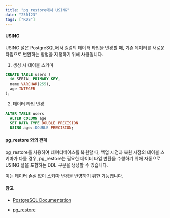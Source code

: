 ```yaml
---
title: "pg_restore에서 USING"
date: "250123"
tags: ["RDS"]
---
```


#### USING

USING 절은 PostgreSQL에서 컬럼의 데이터 타입을 변경할 때, 기존 데이터를 새로운 타입으로 변환하는 방법을 지정하기 위해 사용됩니다.

1. 생성 시 테이블 스키마

```sql
CREATE TABLE users (
  id SERIAL PRIMARY KEY,
  name VARCHAR(255),
  age INTEGER
);
```

2. 데이터 타입 변경

```sql
ALTER TABLE users
  ALTER COLUMN age
  SET DATA TYPE DOUBLE PRECISION
  USING age::DOUBLE PRECISION;
```

#### pg_restore 와의 관계

pg_restore를 사용하여 데이터베이스를 복원할 때, 백업 시점과 복원 시점의 테이블 스키마가 다를 경우, pg_restore는 필요한 데이터 타입 변환을 수행하기 위해 자동으로 USING 절을 포함하는 DDL 구문을 생성할 수 있습니다.

이는 데이터 손실 없이 스키마 변경을 반영하기 위한 기능입니다.

#### 참고

- [PostgreSQL Documentation](https://www.postgresql.org/docs/current/sql-altertable.html)

- [pg_restore](https://www.postgresql.org/docs/current/app-pgrestore.html)

